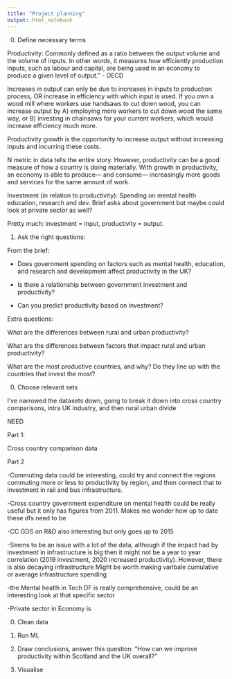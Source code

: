 ```yaml
---
title: "Project planning"
output: html_notebook
---
```


0. Define necessary terms

Productivity: Commonly defined as a ratio between the output volume and the volume of inputs. In other words, it measures how efficiently production inputs, such as labour and capital, are being used in an economy to produce a given level of output.” - OECD

Increases in output can only be due to increases in inputs to production process, OR increase in efficiency with which input is used. If you own a wood mill where workers use handsaws to cut down wood, you can increase output by A) employing more workers to cut down wood the same way, or B) investing in chainsaws for your current workers, which would increase efficiency much more.

Productivity growth is the opportunity to increase output without increasing inputs and incurring these costs.


N metric in data tells the entire story. However, productivity can be a good measure of how a country is doing materially. With growth in productivity, an economy is able to produce— and consume— increasingly more goods and services for the same amount of work. 





Investment (in relation to productivity):  Spending on mental health education, research and dev. Brief asks about government but maybe could look at private sector as well?

Pretty much: investment = input, productivity = output. 


1. Ask the right questions:

From the brief:

- Does government spending on factors such as mental health, education, and research and development affect productivity in the UK?

- Is there a relationship between government investment and productivity?

- Can you predict productivity based on investment?


Extra questions:


What are the differences between rural and urban productivity?

What are the differences between factors that impact rural and urban productivity? 

What are the most productive countries, and why? Do they line up with the countries that invest the most?




0. Choose relevant sets

I’ve narrowed the datasets down, going to break it down into cross country comparisons, intra UK industry, and then rural urban divide


NEED

Part 1:

Cross country comparison data


Part 2



-Commuting data could be interesting, could try and connect the regions commuting more or less to productivity by region, and then connect that to investment in rail and bus infrastructure.

-Cross country government expenditure on mental health could be really useful but it only has figures from 2011. Makes me wonder how up to date these dfs need to be

 -CC GDS on R&D also interesting but only goes up to 2015
 
 -Seems to be an issue with a lot of the data, although if the impact had by investment in infrastructure is big then it might not be a year to year correlation (2019 investment, 2020 increased productivity). However, there is also decaying infrastructure
 Might be worth making varibale cumulative or average infrastructure spending

 
 -the Mental heatlh in Tech DF is really comprehensive, could be an interesting look at that specific sector
 
 -Private sector in Economy is 



0. Clean data


0. Run ML 


0. Draw conclusions, answer this question: "How can we improve productivity within Scotland and the UK overall?"


0. Visualise




